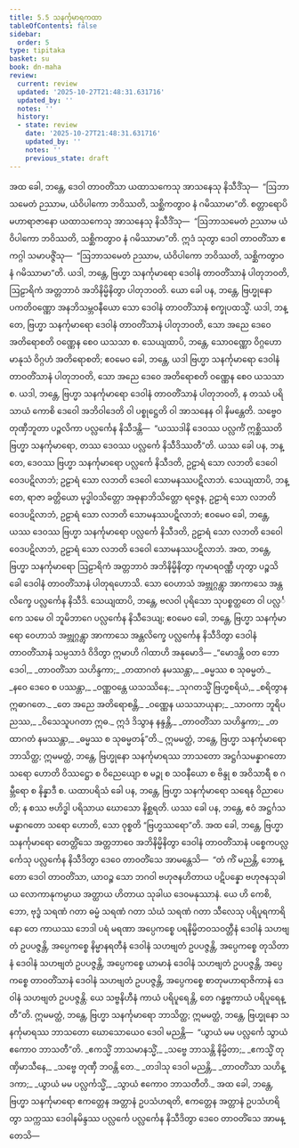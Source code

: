 ```yaml
---
title: 5.5 သနင်္ကုမာရကထာ
tableOfContents: false
sidebar:
  order: 5
type: tipitaka
basket: su
book: dn-maha
review:
  current: review
  updated: '2025-10-27T21:48:31.631716'
  updated_by: ''
  notes: ''
  history:
  - state: review
    date: '2025-10-27T21:48:31.631716'
    updated_by: ''
    notes: ''
    previous_state: draft
---
```



<ReviewStatus review={frontmatter.review} showDetails={true} />

<HypothesisAnnotation frontmatter={frontmatter} />

<DynamicBreadcrumb />

<Division number="284" book="dn-maha" e="ch" v="7" p="169">

<Paragraph number="618" book="dn-maha">
အထ ခေါ, ဘန္တေ, ဒေဝါ တာဝတိံသာ ယထာသကေသု အာသနေသု နိသီဒိံသု—  “ဩဘာသမေတံ ဉဿာမ, ယံဝိပါကော ဘဝိဿတိ, သစ္ဆိကတွာဝ နံ ဂမိဿာမာ”တိ. စတ္တာရောပိ မဟာရာဇာနော ယထာသကေသု အာသနေသု နိသီဒိံသု—  “ဩဘာသမေတံ ဉဿာမ ယံဝိပါကော ဘဝိဿတိ, သစ္ဆိကတွာဝ နံ ဂမိဿာမာ”တိ. ဣဒံ သုတွာ ဒေဝါ တာဝတိံသာ ဧကဂ္ဂါ သမာပဇ္ဇိံသု—  “ဩဘာသမေတံ ဉဿာမ, ယံဝိပါကော ဘဝိဿတိ, သစ္ဆိကတွာဝ နံ ဂမိဿာမာ”တိ.
</Paragraph>

<Paragraph number="619" book="dn-maha">
ယဒါ, ဘန္တေ, ဗြဟ္မာ သနင်္ကုမာရော ဒေဝါနံ တာဝတိံသာနံ ပါတုဘဝတိ, ဩဠာရိကံ အတ္တဘာဝံ အဘိနိမ္မိနိတွာ ပါတုဘဝတိ. ယော ခေါ ပန, ဘန္တေ, ဗြဟ္မုနော ပကတိဝဏ္ဏော အနဘိသမ္ဘဝနီယော သော ဒေဝါနံ တာဝတိံသာနံ စက္ခုပထသ္မိံ. ယဒါ, ဘန္တေ, ဗြဟ္မာ သနင်္ကုမာရော ဒေဝါနံ တာဝတိံသာနံ ပါတုဘဝတိ, သော အညေ ဒေဝေ အတိရောစတိ ဝဏ္ဏေန စေဝ ယသသာ စ. သေယျထာပိ, ဘန္တေ, သောဝဏ္ဏော ဝိဂ္ဂဟော မာနုသံ ဝိဂ္ဂဟံ အတိရောစတိ; ဧဝမေဝ ခေါ, ဘန္တေ, ယဒါ ဗြဟ္မာ သနင်္ကုမာရော ဒေဝါနံ တာဝတိံသာနံ ပါတုဘဝတိ, သော အညေ ဒေဝေ အတိရောစတိ ဝဏ္ဏေန စေဝ ယသသာ စ. ယဒါ, ဘန္တေ, ဗြဟ္မာ သနင်္ကုမာရော ဒေဝါနံ တာဝတိံသာနံ ပါတုဘဝတိ, န တဿံ ပရိသာယံ ကောစိ ဒေဝေါ အဘိဝါဒေတိ ဝါ ပစ္စုဋ္ဌေတိ ဝါ အာသနေန ဝါ နိမန္တေတိ. သဗ္ဗေဝ တုဏှီဘူတာ ပဉ္ဇလိကာ ပလ္လင်္ကေန နိသီဒန္တိ—  “ယဿဒါနိ ဒေဝဿ ပလ္လင်္ကံ ဣစ္ဆိဿတိ ဗြဟ္မာ သနင်္ကုမာရော, တဿ ဒေဝဿ ပလ္လင်္ကေ နိသီဒိဿတီ”တိ.
</Paragraph>

<Paragraph number="620" book="dn-maha">
ယဿ ခေါ ပန, ဘန္တေ, ဒေဝဿ ဗြဟ္မာ သနင်္ကုမာရော ပလ္လင်္ကေ နိသီဒတိ, ဥဠာရံ သော လဘတိ ဒေဝေါ ဝေဒပဋိလာဘံ; ဥဠာရံ သော လဘတိ ဒေဝေါ သောမနဿပဋိလာဘံ. သေယျထာပိ, ဘန္တေ, ရာဇာ ခတ္တိယော မုဒ္ဓါဝသိတ္တော အဓုနာဘိသိတ္တော ရဇ္ဇေန, ဥဠာရံ သော လဘတိ ဝေဒပဋိလာဘံ, ဥဠာရံ သော လဘတိ သောမနဿပဋိလာဘံ; ဧဝမေဝ ခေါ, ဘန္တေ, ယဿ ဒေဝဿ ဗြဟ္မာ သနင်္ကုမာရော ပလ္လင်္ကေ နိသီဒတိ, ဥဠာရံ သော လဘတိ ဒေဝေါ ဝေဒပဋိလာဘံ, ဥဠာရံ သော လဘတိ ဒေဝေါ သောမနဿပဋိလာဘံ. အထ, ဘန္တေ, ဗြဟ္မာ သနင်္ကုမာရော ဩဠာရိကံ အတ္တဘာဝံ အဘိနိမ္မိနိတွာ ကုမာရဝဏ္ဏီ ဟုတွာ ပဉ္စသိခေါ ဒေဝါနံ တာဝတိံသာနံ ပါတုရဟောသိ. သော ဝေဟာသံ အဗ္ဘုဂ္ဂန္တွာ အာကာသေ အန္တလိက္ခေ ပလ္လင်္ကေန နိသီဒိ. သေယျထာပိ, ဘန္တေ, ဗလဝါ ပုရိသော သုပစ္စတ္ထတေ ဝါ ပလ္လင်္ကေ သမေ ဝါ ဘူမိဘာဂေ ပလ္လင်္ကေန နိသီဒေယျ; ဧဝမေဝ ခေါ, ဘန္တေ, ဗြဟ္မာ သနင်္ကုမာရော ဝေဟာသံ အဗ္ဘုဂ္ဂန္တွာ အာကာသေ အန္တလိက္ခေ ပလ္လင်္ကေန နိသီဒိတွာ ဒေဝါနံ တာဝတိံသာနံ သမ္ပသာဒံ ဝိဒိတွာ ဣမာဟိ ဂါထာဟိ အနုမောဒိ—
</Paragraph>

<Paragraph number="621" type="verses" book="dn-maha">
_“မောဒန္တိ ဝတ ဘော ဒေဝါ,_  
_တာဝတိံသာ သဟိန္ဒကာ;_  
_တထာဂတံ နမဿန္တာ,_  
_ဓမ္မဿ စ သုဓမ္မတံ._  

</Paragraph>

<Paragraph number="622" type="verses" book="dn-maha">
_နဝေ ဒေဝေ စ ပဿန္တာ,_  
_ဝဏ္ဏဝန္တေ ယသဿိနေ;_  
_သုဂတသ္မိံ ဗြဟ္မစရိယံ,_  
_စရိတွာန ဣဓာဂတေ._  

</Paragraph>

<Paragraph number="623" type="verses" book="dn-maha">
_တေ အညေ အတိရောစန္တိ,_  
_ဝဏ္ဏေန ယသသာယုနာ;_  
_သာဝကာ ဘူရိပညဿ,_  
_ဝိသေသူပဂတာ ဣဓ._  

</Paragraph>

<Paragraph number="624" type="verses" book="dn-maha">
ဣဒံ ဒိသွာန နန္ဒန္တိ,_  
_တာဝတိံသာ သဟိန္ဒကာ;_  
_တထာဂတံ နမဿန္တာ,_  
_ဓမ္မဿ စ သုဓမ္မတန်”တိ._  

</Paragraph>

</Division>
<Division number="285" book="dn-maha" e="ch" v="7" p="171">

<Paragraph number="625" book="dn-maha">
ဣမမတ္ထံ, ဘန္တေ, ဗြဟ္မာ သနင်္ကုမာရော ဘာသိတ္ထ; ဣမမတ္ထံ, ဘန္တေ, ဗြဟ္မုနော သနင်္ကုမာရဿ ဘာသတော အဋ္ဌင်္ဂသမန္နာဂတော သရော ဟောတိ ဝိဿဋ္ဌော စ ဝိညေယျော စ မဉ္ဇု စ သဝနီယော စ ဗိန္ဒု စ အဝိသာရီ စ ဂမ္ဘီရော စ နိန္နာဒီ စ. ယထာပရိသံ ခေါ ပန, ဘန္တေ, ဗြဟ္မာ သနင်္ကုမာရော သရေန ဝိညာပေတိ; န စဿ ဗဟိဒ္ဓါ ပရိသာယ ဃောသော နိစ္ဆရတိ. ယဿ ခေါ ပန, ဘန္တေ, ဧဝံ အဋ္ဌင်္ဂသမန္နာဂတော သရော ဟောတိ, သော ဝုစ္စတိ “ဗြဟ္မဿရော”တိ.
</Paragraph>

<Paragraph number="626" book="dn-maha">
အထ ခေါ, ဘန္တေ, ဗြဟ္မာ သနင်္ကုမာရော တေတ္တိံသေ အတ္တဘာဝေ အဘိနိမ္မိနိတွာ ဒေဝါနံ တာဝတိံသာနံ ပစ္စေကပလ္လင်္ကေသု ပလ္လင်္ကေန နိသီဒိတွာ ဒေဝေ တာဝတိံသေ အာမန္တေသိ—  “တံ ကိံ မညန္တိ, ဘောန္တော ဒေဝါ တာဝတိံသာ, ယာဝဉ္စ သော ဘဂဝါ ဗဟုဇနဟိတာယ ပဋိပန္နော ဗဟုဇနသုခါယ လောကာနုကမ္ပာယ အတ္ထာယ ဟိတာယ သုခါယ ဒေဝမနုဿာနံ. ယေ ဟိ ကေစိ, ဘော, ဗုဒ္ဓံ သရဏံ ဂတာ ဓမ္မံ သရဏံ ဂတာ သံဃံ သရဏံ ဂတာ သီလေသု ပရိပူရကာရိနော တေ ကာယဿ ဘေဒါ ပရံ မရဏာ အပ္ပေကစ္စေ ပရနိမ္မိတဝသဝတ္တီနံ ဒေဝါနံ သဟဗျတံ ဥပပဇ္ဇန္တိ, အပ္ပေကစ္စေ နိမ္မာနရတီနံ ဒေဝါနံ သဟဗျတံ ဥပပဇ္ဇန္တိ, အပ္ပေကစ္စေ တုသိတာနံ ဒေဝါနံ သဟဗျတံ ဥပပဇ္ဇန္တိ, အပ္ပေကစ္စေ ယာမာနံ ဒေဝါနံ သဟဗျတံ ဥပပဇ္ဇန္တိ, အပ္ပေကစ္စေ တာဝတိံသာနံ ဒေဝါနံ သဟဗျတံ ဥပပဇ္ဇန္တိ, အပ္ပေကစ္စေ စာတုမဟာရာဇိကာနံ ဒေဝါနံ သဟဗျတံ ဥပပဇ္ဇန္တိ. ယေ သဗ္ဗနိဟီနံ ကာယံ ပရိပူရေန္တိ, တေ ဂန္ဓဗ္ဗကာယံ ပရိပူရေန္တီ”တိ.
</Paragraph>

</Division>
<Division number="286" book="dn-maha" e="ch" v="7" p="172">

<Paragraph number="627" book="dn-maha">
ဣမမတ္ထံ, ဘန္တေ, ဗြဟ္မာ သနင်္ကုမာရော ဘာသိတ္ထ; ဣမမတ္ထံ, ဘန္တေ, ဗြဟ္မုနော သနင်္ကုမာရဿ ဘာသတော ဃောသောယေဝ ဒေဝါ မညန္တိ—  “ယွာယံ မမ ပလ္လင်္ကေ သွာယံ ဧကောဝ ဘာသတီ”တိ.
</Paragraph>

<Paragraph number="628" type="verses" book="dn-maha">
_ဧကသ္မိံ ဘာသမာနသ္မိံ,_  
_သဗ္ဗေ ဘာသန္တိ နိမ္မိတာ;_  
_ဧကသ္မိံ တုဏှိမာသီနေ,_  
_သဗ္ဗေ တုဏှီ ဘဝန္တိ တေ._  

</Paragraph>

<Paragraph number="629" type="verses" book="dn-maha">
_တဒါသု ဒေဝါ မညန္တိ,_  
_တာဝတိံသာ သဟိန္ဒကာ;_  
_ယွာယံ မမ ပလ္လင်္ကသ္မိံ,_  
_သွာယံ ဧကောဝ ဘာသတီတိ._  

</Paragraph>

<Paragraph number="630" book="dn-maha">
အထ ခေါ, ဘန္တေ, ဗြဟ္မာ သနင်္ကုမာရော ဧကတ္တေန အတ္တာနံ ဥပသံဟရတိ, ဧကတ္တေန အတ္တာနံ ဥပသံဟရိတွာ သက္ကဿ ဒေဝါနမိန္ဒဿ ပလ္လင်္ကေ ပလ္လင်္ကေန နိသီဒိတွာ ဒေဝေ တာဝတိံသေ အာမန္တေသိ—
</Paragraph>
</Division>